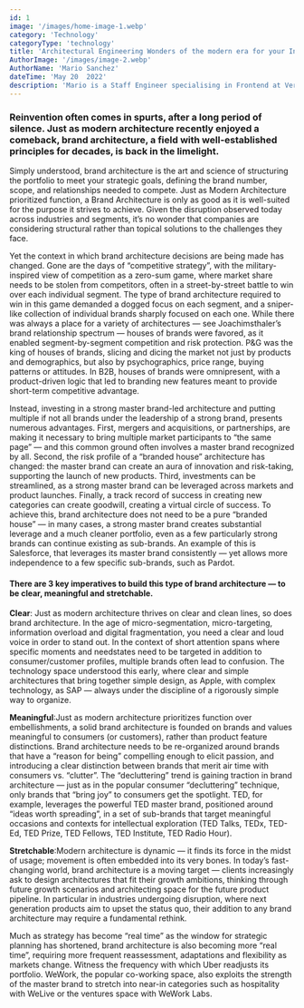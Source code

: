 ```yaml
---
id: 1
image: '/images/home-image-1.webp'
category: 'Technology'
categoryType: 'technology'
title: 'Architectural Engineering Wonders of the modern era for your Inspiration'
AuthorImage: '/images/image-2.webp'
AuthorName: 'Mario Sanchez'
dateTime: 'May 20  2022'
description: 'Mario is a Staff Engineer specialising in Frontend at Vercel, as well as being a co-founder of Acme and the content management system Sanity. Prior to this, he was a Senior Engineer at Apple.'
---
```


### **Reinvention often comes in spurts, after a long period of silence. Just as modern architecture recently enjoyed a comeback, brand architecture, a field with well-established principles for decades, is back in the limelight.**

Simply understood, brand architecture is the art and science of structuring the portfolio
to meet your strategic goals, defining the brand number, scope, and relationships
needed to compete. Just as Modern Architecture prioritized function, a Brand Architecture
is only as good as it is well-suited for the purpose it strives to achieve. Given
the disruption observed today across industries and segments, it’s no wonder that
companies are considering structural rather than topical solutions to the challenges
they face.

Yet the context in which brand architecture decisions are being made has changed.
Gone are the days of “competitive strategy”, with the military-inspired view of competition
as a zero-sum game, where market share needs to be stolen from competitors, often
in a street-by-street battle to win over each individual segment. The type of brand
architecture required to win in this game demanded a dogged focus on each segment,
and a sniper-like collection of individual brands sharply focused on each one. While
there was always a place for a variety of architectures — see Joachimsthaler’s brand
relationship spectrum — houses of brands were favored, as it enabled segment-by-segment
competition and risk protection. P&G was the king of houses of brands, slicing and
dicing the market not just by products and demographics, but also by psychographics,
price range, buying patterns or attitudes. In B2B, houses of brands were omnipresent,
with a product-driven logic that led to branding new features meant to provide short-term
competitive advantage.

Instead, investing in a strong master brand-led architecture and putting multiple
if not all brands under the leadership of a strong brand, presents numerous advantages.
First, mergers and acquisitions, or partnerships, are making it necessary to bring
multiple market participants to “the same page” — and this common ground often involves
a master brand recognized by all. Second, the risk profile of a “branded house” architecture
has changed: the master brand can create an aura of innovation and risk-taking, supporting
the launch of new products. Third, investments can be streamlined, as a strong master
brand can be leveraged across markets and product launches. Finally, a track record
of success in creating new categories can create goodwill, creating a virtual circle
of success. To achieve this, brand architecture does not need to be a pure “branded
house” — in many cases, a strong master brand creates substantial leverage and a
much cleaner portfolio, even as a few particularly strong brands can continue existing
as sub-brands. An example of this is Salesforce, that leverages its master brand
consistently — yet allows more independence to a few specific sub-brands, such as
Pardot.

#### **There are 3 key imperatives to build this type of brand architecture — to be clear, meaningful and stretchable.**

**Clear**: Just as modern architecture thrives on clear and clean lines, so does
brand architecture. In the age of micro-segmentation, micro-targeting, information
overload and digital fragmentation, you need a clear and loud voice in order to stand
out. In the context of short attention spans where specific moments and needstates
need to be targeted in addition to consumer/customer profiles, multiple brands often
lead to confusion. The technology space understood this early, where clear and simple
architectures that bring together simple design, as Apple, with complex technology,
as SAP — always under the discipline of a rigorously simple way to organize.

**Meaningful**:Just as modern architecture prioritizes function over embellishments,
a solid brand architecture is founded on brands and values meaningful to consumers
(or customers), rather than product feature distinctions. Brand architecture needs
to be re-organized around brands that have a “reason for being” compelling enough
to elicit passion, and introducing a clear distinction between brands that merit
air time with consumers vs. “clutter”. The “decluttering” trend is gaining traction
in brand architecture — just as in the popular consumer “decluttering” technique,
only brands that “bring joy” to consumers get the spotlight. TED, for example, leverages
the powerful TED master brand, positioned around “ideas worth spreading”, in a set
of sub-brands that target meaningful occasions and contexts for intellectual exploration
(TED Talks, TEDx, TED-Ed, TED Prize, TED Fellows, TED Institute, TED Radio Hour).

**Stretchable**:Modern architecture is dynamic — it finds its force in the midst
of usage; movement is often embedded into its very bones. In today’s fast-changing
world, brand architecture is a moving target — clients increasingly ask to design
architectures that fit their growth ambitions, thinking through future growth scenarios
and architecting space for the future product pipeline. In particular in industries
undergoing disruption, where next generation products aim to upset the status quo,
their addition to any brand architecture may require a fundamental rethink.

Much as strategy has become “real time” as the window for strategic planning has shortened, brand architecture is also becoming more “real time”, requiring more frequent reassessment, adaptations and flexibility as markets change. Witness the frequency with which Uber readjusts its portfolio. WeWork, the popular co-working space, also exploits the strength of the master brand to stretch into near-in categories such as hospitality with WeLive or the ventures space with WeWork Labs.
